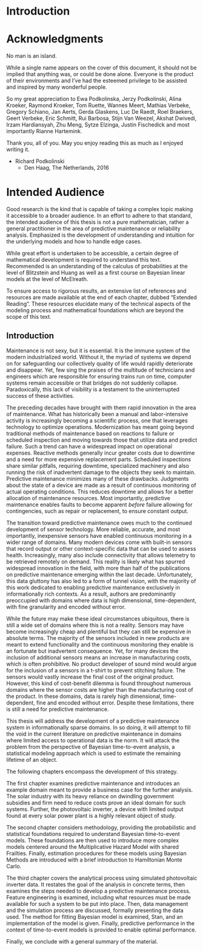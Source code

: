 # Introduction

<!-- 
0. Acknowledgments
0.5 Intended Audience
1. Introduction
	- General Summary of entire thesis

## Introduction Notes 
 - You hate writing introductions, but you still have to, and it still has to catch the attention of your audience and communicate clearly the priorities of the thesis. It doesn't have to be as thick as you think it does though. 
 - Make sure to clearly provide a structure for the remaining document. 
 - There is no need to justify any of the choices, do that within the text.
 - Event-history analysis vs signal processing

Stick in structure of remaining text

 -->

# Acknowledgments

No man is an island.

While a single name appears on the cover of this document, it should not be implied that anything was, or could be done alone. Everyone is the product of their environments and I've had the esteemed privilege to be assisted and inspired by many wonderful people. 

So my great appreciation to Ewa Podkolinska, Jerzy Podkolinski, Alina Kroeker, Raymond Kroeker, Tom Ruette, Wannes Meert, Mathias Verbeke, Gregory Schiano, Jan Aerts, Gerda Glaskens, Luc De Raedt, Roel Braekers, Geert Verbeke, Eric Schmitt, Rui Barbosa, Stijn Van Weezel, Akshat Dwivedi, Irzam Hardiansyah, Zhu Meng, Sytze Elzinga, Justin Fischedick and most importantly Rianne Hartemink.

Thank you, all of you. May you enjoy reading this as much as I enjoyed writing it.

- Richard Podkolinski
	- Den Haag, The Netherlands, 2016


# Intended Audience

Good research is the kind that is capable of taking a complex topic making it accessible to a broader audience. In an effort to adhere to that standard, the intended audience of this thesis is not a pure mathematician, rather a general practitioner in the area of predictive maintenance or reliability analysis. Emphasized is the development of understanding and intuition for the underlying models and how to handle edge cases. 

While great effort is undertaken to be accessible, a certain degree of mathematical development is required to understand this text. Recommended is an understanding of the calculus of probabilities at the level of Blitzstein and Huang\cite{Blitzstein2014} as well as a first course on Bayesian linear models at the level of McElreath\cite{McElreath2016}. 

<!-- As the reader will notice, there is a tonal shift between the domain chapter and the remainder of the text. This is intentional. The first is meant to serve as a declarative explanation of the state of the world. The methodology and analysis make use of personal language and the "royal we" to better engage the reader in the mechanics of the process\cite{Urquhart2009}. -->

To ensure access to rigorous results, an extensive list of references and resources are made available at the end of each chapter, dubbed "Extended Reading". These resources elucidate many of the technical aspects of the modeling process and mathematical foundations which are beyond the scope of this text.


## Introduction

Maintenance is not sexy, but it is essential. It is the immune system of the modern industrialized world. Without it, the myriad of systems we depend on for safeguarding our collectively quality of life would rapidly deteriorate and disappear. Yet, few sing the praises of the multitude of technicians and engineers which are responsible for ensuring trains run on time, computer systems remain accessible or that bridges do not suddenly collapse. Paradoxically, this lack of visibility is a testament to the uninterrupted success of these activities. 

The preceding decades have brought with them rapid innovation in the area of maintenance. What has historically been a manual and labor-intensive activity is increasingly becoming a scientific process, one that leverages technology to optimize operations. Modernization has meant going beyond traditional methods of maintenance based on reactions to failure or scheduled inspection and moving towards those that utilize data and predict failure. Such a trend can have a widespread impact on operational expenses. Reactive methods generally incur greater costs due to downtime and a need for more expensive replacement parts. Scheduled inspections share similar pitfalls, requiring downtime, specialized machinery and also running the risk of inadvertent damage to the objects they seek to maintain. Predictive maintenance minimizes many of these drawbacks. Judgments about the state of a device are made as a result of continuous monitoring of actual operating conditions\cite{Mobley2002}. This reduces downtime and allows for a better allocation of maintenance resources. Most importantly, predictive maintenance enables faults to become apparent *before* failure allowing for contingencies, such as repair or replacement, to ensure constant output.


The transition toward predictive maintenance owes much to the continued development of sensor technology. More reliable, accurate, and most importantly, inexpensive sensors have enabled continuous monitoring in a wider range of domains. Many modern devices come with built-in sensors that record output or other context-specific data that can be used to assess health. Increasingly, many also include connectivity that allows telemetry to be retrieved remotely on demand. This reality is likely what has spurred widespread innovation in the field, with more than half of the publications on predictive maintenance emerging within the last decade. <!-- Limo Search = 703 / 989 | Google Scholar = 3300 / 5450 --> Unfortunately, this data gluttony has also led to a form of tunnel vision, with the majority of this work dedicated to enabling predictive maintenance exclusively in informationally rich contexts. As a result, authors are predominantly preoccupied with domains where data is high dimensional, time-dependent, with fine granularity and encoded without error. 


While the future may make these ideal circumstances ubiquitous, there is still a wide set of domains where this is not a reality. Sensors may have become increasingly cheap and plentiful but they can still be expensive in absolute terms. The majority of the sensors included in new products are meant to extend functionality and the continuous monitoring they enable is an fortunate but inadvertent consequence. Yet, for many devices the inclusion of additional sensors means an increase in manufacturing costs, which is often prohibitive. No product developer of sound mind would argue for the inclusion of a sensors in a t-shirt to prevent stitching failure. The sensors would vastly increase the final cost of the original product. However, this kind of cost-benefit dilemma is found throughout numerous domains where the sensor costs are higher than the manufacturing cost of the product. In these domains, data is rarely high dimensional, time-dependent, fine and encoded without error. Despite these limitations, there is still a need for predictive maintenance. 

<!-- Make this explicit, you want the reader to know what to expect from the next chapters in the text. -->

This thesis will address the development of a predictive maintenance system in informationally sparse domains. In so doing, it will attempt to fill the void in the current literature on predictive maintenance in domains where limited access to operational data is the norm. It will attack the problem from the perspective of Bayesian time-to-event analysis, a statistical modeling approach which is used to estimate the remaining lifetime of an object.

The following chapters encompass the development of this strategy. 

The first chapter examines predictive maintenance and introduces an example domain meant to provide a business case for the further analysis. The solar industry with its heavy reliance on dwindling government subsidies and firm need to reduce costs prove an ideal domain for such systems. Further, the photovoltaic inverter, a device with limited output found at every solar power plant is a highly relevant object of study. 

The second chapter considers methodology, providing the probabilistic and statistical foundations required to understand Bayesian time-to-event models. These foundations are then used to introduce more complex models centered around the Multiplicative Hazard Model with shared Frailties. Finally, estimation procedures for these models using Bayesian Methods are introduced with a brief introduction to Hamiltonian Monte Carlo. 

The third chapter covers the analytical process using simulated photovoltaic inverter data. It restates the goal of the analysis in concrete terms, then examines the steps needed to develop a predictive maintenance process. Feature engineering is examined, including what resources must be made available for such a system to be put into place. Then, data management and the simulation process are discussed, formally presenting the data used. The method for fitting Bayesian model is examined, Stan, and an implementation of the model is given. Finally, predictive performance in the context of time-to-event models is provided to enable optimal performance.


Finally, we conclude with a general summary of the material. 


<!-- Optional, so be clear this might not get done -->
<!-- The fourth and final chapter deals with extensions that improve the model either because more data is has become available or  -->




